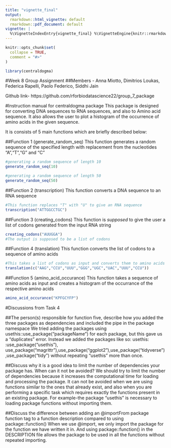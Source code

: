 ```yaml
---
title: "vignette_final"
output:
  rmarkdown::html_vignette: default
  rmarkdown::pdf_document: default
vignette: |
  %\VignetteIndexEntry{vignette_final} %\VignetteEngine{knitr::rmarkdown} %\VignetteEncoding{UTF-8}
---
```


```r
knitr::opts_chunk$set(
  collapse = TRUE,
  comment = "#>"
)
```

```r
library(centraldogma)
```

#Week 8 Group Assignment
##Members - Anna Miotto, Dimitrios Loukas, Federica Rapelli, Paolo Federico, Siddhi Jain

Github link- https://github.com/rforbiodatascience22/group_7_package

#Instruction manual for centraldogma package
This package is designed for converting DNA sequences to RNA sequences, and also to Amino acid sequence. It also allows the user to plot a histogram of the occurrence of amino acids in the given sequence. 

It is consists of 5 main functions which are briefly described below:

##Function 1 (generate_random_seq)
This function generates a random sequence of the specified length with replacement from the nucleotides "A","T","G" and "C"
```r
#generating a random sequence of length 10
generate_random_seq(10)
```
```r
#generating a random sequence of length 50
generate_random_seq(50)
```
##Function 2 (transcription)
This function converts a DNA sequence to an RNA sequence
```r
#This function replaces "T" with "U" to give an RNA sequence
transcription("ATTGGCCTGC")
```
##Function 3 (creating_codons)
This function is _supposed_ to give the user a list of codons generated from the input RNA string
```r
creating_codons("AUUGGA")
#The output is supposed to be a list of codons
```
##Function 4 (translation)
This function converts the list of codons to a sequence of amino acids
```r
#This takes a list of codons as input and converts them to amino acids
translation(c("AAG","CCU","UUU","GGG","UGC","UAC","UUU","CCU"))
```
##Function 5 (amino_acid_occurance)
This function takes a sequence of amino acids as input and creates a histogram of the occurrance of the respective amino acids
```r
amino_acid_occurance("KPFGCYFP")
```
#Discussions from Task 4

##The person(s) responsible for function five, describe how you added the three packages as dependencies and included the pipe in the package namespace
We tried adding the packages using usethis::use_package("packageName") for each package, but this gave us a "duplicates" error.
Instead we added the packages like so:
usethis: :use_package("usethis"), use_package("magrittr"),use_package("ggplot2"),use_package("tidyverse"),use_package("tidy")
without repeating "usethis" more than once.

##Discuss why it is a good idea to limit the number of dependencies your package has. When can it not be avoided?
We should try to limit the number of dependencies because it increases the computational time for loading and processing the package. It can not be avoided when we are using functions similar to the ones that already exist, and also when you are performing a specific task which requires exactly the functions present in an existing package. For example-the package "usethis" is necessary to loading package functions without importing them.

##Discuss the difference between adding an @importFrom package function tag to a function description compared to using package::function()
When we use @import, we only import the package for the function we have written it in. And using package::function() in the DESCRIPTION file allows the package to be used in all the functions without repeated importing.



